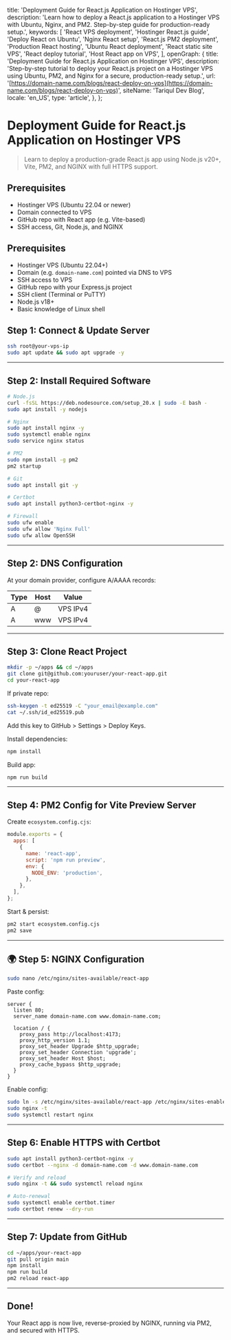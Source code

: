   title: 'Deployment Guide for React.js Application on Hostinger VPS',
  description: 'Learn how to deploy a React.js application to a Hostinger VPS with Ubuntu, Nginx, and PM2. Step-by-step guide for production-ready setup.',
  keywords: [
    'React VPS deployment',
    'Hostinger React.js guide',
    'Deploy React on Ubuntu',
    'Nginx React setup',
    'React.js PM2 deployment',
    'Production React hosting',
    'Ubuntu React deployment',
    'React static site VPS',
    'React deploy tutorial',
    'Host React app on VPS',
  ],
  openGraph: {
    title: 'Deployment Guide for React.js Application on Hostinger VPS',
    description: 'Step-by-step tutorial to deploy your React.js project on a Hostinger VPS using Ubuntu, PM2, and Nginx for a secure, production-ready setup.',
    url: '[https://domain-name.com/blogs/react-deploy-on-vps](https://domain-name.com/blogs/react-deploy-on-vps)',
    siteName: 'Tariqul Dev Blog',
    locale: 'en_US',
    type: 'article',
  },
};

# Deployment Guide for React.js Application on Hostinger VPS

> Learn to deploy a production-grade React.js app using Node.js v20+, Vite, PM2, and NGINX with full HTTPS support.

## Prerequisites

- Hostinger VPS (Ubuntu 22.04 or newer)
- Domain connected to VPS
- GitHub repo with React app (e.g. Vite-based)
- SSH access, Git, Node.js, and NGINX

## Prerequisites

- Hostinger VPS (Ubuntu 22.04+)
- Domain (e.g. `domain-name.com`) pointed via DNS to VPS
- SSH access to VPS
- GitHub repo with your Express.js project
- SSH client (Terminal or PuTTY)
- Node.js v18+
- Basic knowledge of Linux shell

## Step 1: Connect & Update Server

```bash
ssh root@your-vps-ip
sudo apt update && sudo apt upgrade -y
```

---

## Step 2: Install Required Software

```bash
# Node.js
curl -fsSL https://deb.nodesource.com/setup_20.x | sudo -E bash -
sudo apt install -y nodejs

# Nginx
sudo apt install nginx -y
sudo systemctl enable nginx
sudo service nginx status

# PM2
sudo npm install -g pm2
pm2 startup

# Git
sudo apt install git -y

# Certbot
sudo apt install python3-certbot-nginx -y

# Firewall
sudo ufw enable
sudo ufw allow 'Nginx Full'
sudo ufw allow OpenSSH
```

---

## Step 2: DNS Configuration

At your domain provider, configure A/AAAA records:

| Type | Host | Value    |
| ---- | ---- | -------- |
| A    | @    | VPS IPv4 |
| A    | www  | VPS IPv4 |

---

## Step 3: Clone React Project

```bash
mkdir -p ~/apps && cd ~/apps
git clone git@github.com:youruser/your-react-app.git
cd your-react-app
```

If private repo:

```bash
ssh-keygen -t ed25519 -C "your_email@example.com"
cat ~/.ssh/id_ed25519.pub
```

Add this key to GitHub > Settings > Deploy Keys.

Install dependencies:

```bash
npm install
```

Build app:

```bash
npm run build
```

---

## Step 4: PM2 Config for Vite Preview Server

Create `ecosystem.config.cjs`:

```js
module.exports = {
  apps: [
    {
      name: 'react-app',
      script: 'npm run preview',
      env: {
        NODE_ENV: 'production',
      },
    },
  ],
};
```

Start & persist:

```bash
pm2 start ecosystem.config.cjs
pm2 save
```

---

## 🌍 Step 5: NGINX Configuration

```bash
sudo nano /etc/nginx/sites-available/react-app
```

Paste config:

```nginx
server {
  listen 80;
  server_name domain-name.com www.domain-name.com;

  location / {
    proxy_pass http://localhost:4173;
    proxy_http_version 1.1;
    proxy_set_header Upgrade $http_upgrade;
    proxy_set_header Connection 'upgrade';
    proxy_set_header Host $host;
    proxy_cache_bypass $http_upgrade;
  }
}
```

Enable config:

```bash
sudo ln -s /etc/nginx/sites-available/react-app /etc/nginx/sites-enabled/
sudo nginx -t
sudo systemctl restart nginx
```

---

## Step 6: Enable HTTPS with Certbot

```bash
sudo apt install python3-certbot-nginx -y
sudo certbot --nginx -d domain-name.com -d www.domain-name.com

# Verify and reload
sudo nginx -t && sudo systemctl reload nginx

# Auto-renewal
sudo systemctl enable certbot.timer
sudo certbot renew --dry-run
```

---

## Step 7: Update from GitHub

```bash
cd ~/apps/your-react-app
git pull origin main
npm install
npm run build
pm2 reload react-app
```

---

## Done!

Your React app is now live, reverse-proxied by NGINX, running via PM2, and secured with HTTPS.
